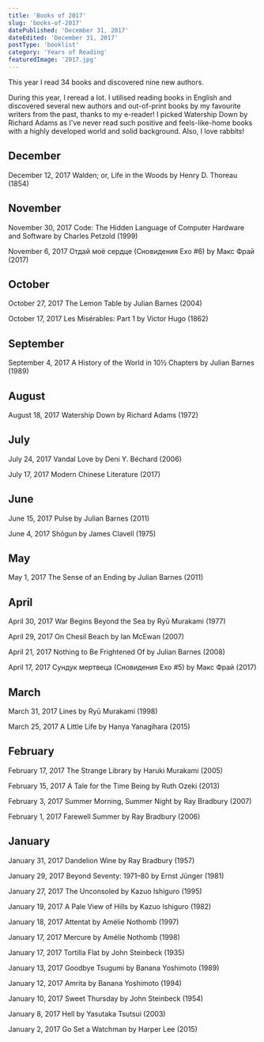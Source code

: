 ```yaml
---
title: 'Books of 2017'
slug: 'books-of-2017'
datePublished: 'December 31, 2017'
dateEdited: 'December 31, 2017'
postType: 'booklist'
category: 'Years of Reading'
featuredImage: '2017.jpg'
---
```


This year I read 34 books and discovered nine new authors.

During this year, I reread a lot. I utilised reading books in English and
discovered several new authors and out-of-print books by my favourite writers
from the past, thanks to my e-reader! I picked Watership Down by Richard Adams
as I've never read such positive and feels-like-home books with a highly
developed world and solid background. Also, I love rabbits!

## December

December 12, 2017 Walden; or, Life in the Woods by Henry D. Thoreau (1854)

## November

November 30, 2017 Code: The Hidden Language of Computer Hardware and Software by
Charles Petzold (1999)

November 6, 2017 Отдай моё сердце (Сновидения Ехо #6) by Макс Фрай (2017)

## October

October 27, 2017 The Lemon Table by Julian Barnes (2004)

October 17, 2017 Les Misérables: Part 1 by Victor Hugo (1862)

## September

September 4, 2017 A History of the World in 10½ Chapters by Julian Barnes (1989)

## August

August 18, 2017 Watership Down by Richard Adams (1972)

## July

July 24, 2017 Vandal Love by Deni Y. Béchard (2006)

July 17, 2017 Modern Chinese Literature (2017)

## June

June 15, 2017 Pulse by Julian Barnes (2011)

June 4, 2017 Shōgun by James Clavell (1975)

## May

May 1, 2017 The Sense of an Ending by Julian Barnes (2011)

## April

April 30, 2017 War Begins Beyond the Sea by Ryū Murakami (1977)

April 29, 2017 On Chesil Beach by Ian McEwan (2007)

April 21, 2017 Nothing to Be Frightened Of by Julian Barnes (2008)

April 17, 2017 Сундук мертвеца (Сновидения Ехо #5) by Макс Фрай (2017)

## March

March 31, 2017 Lines by Ryū Murakami (1998)

March 25, 2017 A Little Life by Hanya Yanagihara (2015)

## February

February 17, 2017 The Strange Library by Haruki Murakami (2005)

February 15, 2017 A Tale for the Time Being by Ruth Ozeki (2013)

February 3, 2017 Summer Morning, Summer Night by Ray Bradbury (2007)

February 1, 2017 Farewell Summer by Ray Bradbury (2006)

## January

January 31, 2017 Dandelion Wine by Ray Bradbury (1957)

January 29, 2017 Beyond Seventy: 1971–80 by Ernst Jünger (1981)

January 27, 2017 The Unconsoled by Kazuo Ishiguro (1995)

January 19, 2017 A Pale View of Hills by Kazuo Ishiguro (1982)

January 18, 2017 Attentat by Amélie Nothomb (1997)

January 17, 2017 Mercure by Amélie Nothomb (1998)

January 17, 2017 Tortilla Flat by John Steinbeck (1935)

January 13, 2017 Goodbye Tsugumi by Banana Yoshimoto (1989)

January 12, 2017 Amrita by Banana Yoshimoto (1994)

January 10, 2017 Sweet Thursday by John Steinbeck (1954)

January 8, 2017 Hell by Yasutaka Tsutsui (2003)

January 2, 2017 Go Set a Watchman by Harper Lee (2015)
